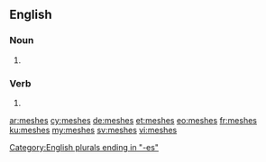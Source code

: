 ==English==

===Noun===
{{head|en|plural}}

# {{plural of|mesh|lang=en|nocat=1}}

===Verb===
{{head|en}}

# {{en-third-person singular of|mesh}}

[[Category:English plurals ending in "-es"]]

[[ar:meshes]]
[[cy:meshes]]
[[de:meshes]]
[[et:meshes]]
[[eo:meshes]]
[[fr:meshes]]
[[ku:meshes]]
[[my:meshes]]
[[sv:meshes]]
[[vi:meshes]]